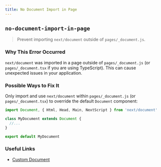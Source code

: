 ```yaml
---
title: No Document Import in Page
---
```


## `no-document-import-in-page`

> Prevent importing `next/document` outside of `pages/_document.js`.

### Why This Error Occurred

`next/document` was imported in a page outside of `pages/_document.js` (or `pages/_document.tsx` if you are using TypeScript). This can cause unexpected issues in your application.

### Possible Ways to Fix It

Only import and use `next/document` within `pages/_document.js` (or `pages/_document.tsx`) to override the default `Document` component:

```jsx filename="pages/_document.js"
import Document, { Html, Head, Main, NextScript } from 'next/document'

class MyDocument extends Document {
  //...
}

export default MyDocument
```

### Useful Links

- [Custom Document](/docs/pages/building-your-application/routing/custom-document)
